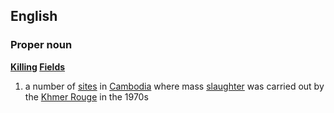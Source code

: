 ==English==
===Proper noun===
{{wikipediapar|The Killing Fields}}
'''[[killing|Killing]] [[field|Fields]]'''
# a number of [[site]]s in [[Cambodia]] where mass [[slaughter]] was carried out by the [[Khmer Rouge]] in the 1970s